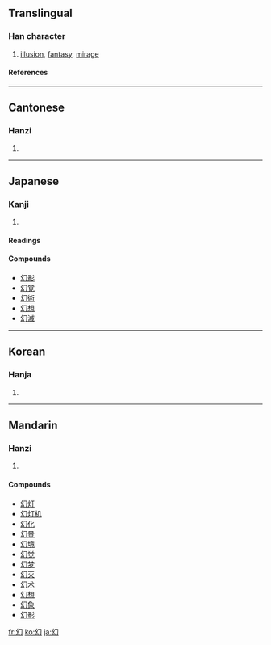 ==Translingual==
===Han character===
{{Han char|rn=52|rad=幺|as=01|sn=4|four=2772<sub>0</sub>|canj=女戈尸 (VIS), X女戈尸 (XVIS)}}
# [[illusion]], [[fantasy]], [[mirage]]
====References====
{{Han ref|kx=0341.130|dkj=09190|dj=0650.070|hdz=21093.030|uh=5E7B|ud=24187|bh=A4DB|bd=42203}}
----
==Cantonese==
===Hanzi===
{{yue-hanzi|jyut=|y=waan6}}
# {{defn|Cantonese}}
----
==Japanese==
===Kanji===
{{ja-kanji|grade=c|rs=幺01}}
# {{defn|Japanese}} 
====Readings====
{{ja-readings|on=[[げん]] (gen)|kun=[[まぼろし]] (maboroshi)}}

====Compounds====
*[[幻影]]
*[[幻覚]]
*[[幻術]]
*[[幻想]]
*[[幻滅]]
----
==Korean==
===Hanja===
{{ko-hanja|hangeul=[[환]]|rv=hwan|mr=hwan}}
# {{defn|Korean}}
----
==Mandarin==
===Hanzi===
{{cmn-hanzi|pin=[[huàn]] ([[huan4]])|wg=huan<sup>4</sup>}}
# {{defn|Mandarin}}

====Compounds====
*[[幻灯]]
*[[幻灯机]]
*[[幻化]]
*[[幻景]]
*[[幻境]]
*[[幻觉]]
*[[幻梦]]
*[[幻灭]]
*[[幻术]]
*[[幻想]]
*[[幻象]]
*[[幻影]]

[[fr:幻]]
[[ko:幻]]
[[ja:幻]]